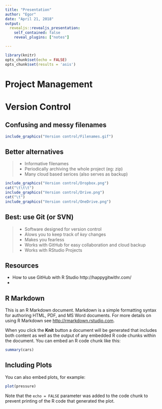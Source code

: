 ```yaml
---
title: "Presentation"
author: "Egor"
date: "April 21, 2018"
output: 
  revealjs::revealjs_presentation:
    self_contained: false
    reveal_plugins: ["notes"]

---
```


```r
library(knitr)
opts_chunk$set(echo = FALSE)
opts_chunk$set(results = 'asis')

```


# Project Management



# Version Control

## Confusing and messy filenames
```r
include_graphics("Version control/Filenames.gif")
```


## Better alternatives 
> - Informative filenames
> - Periodically archiving the whole project (eg: zip)
> - Many cloud based serices (also serves as backup) \
```r
include_graphics("Version control/Dropbox.png")
cat("\t\t\t")
include_graphics("Version control/Drive.png")
cat("\t")
include_graphics("Version control/OneDrive.png")
```


## Best: use Git (or SVN)
> - Software designed for version control
> - Alows you to keep track of *key* changes
> - Makes you fearless
> - Works with GitHub for easy collaboration and cloud backup
> - Works with RStudio Projects


## Resources
 - How to use GitHub with R Studio http://happygitwithr.com/
 - 


## R Markdown

This is an R Markdown document. Markdown is a simple formatting syntax for authoring HTML, PDF, and MS Word documents. For more details on using R Markdown see <http://rmarkdown.rstudio.com>.

When you click the **Knit** button a document will be generated that includes both content as well as the output of any embedded R code chunks within the document. You can embed an R code chunk like this:

```r
summary(cars)
```

## Including Plots

You can also embed plots, for example:

```r
plot(pressure)
```

Note that the `echo = FALSE` parameter was added to the code chunk to prevent printing of the R code that generated the plot.
